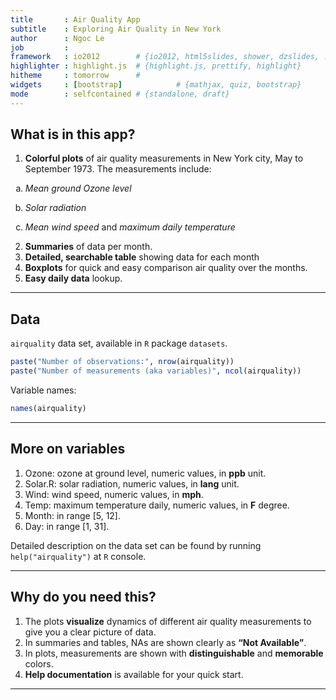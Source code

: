 ```yaml
---
title       : Air Quality App
subtitle    : Exploring Air Quality in New York
author      : Ngoc Le
job         : 
framework   : io2012        # {io2012, html5slides, shower, dzslides, ...}
highlighter : highlight.js  # {highlight.js, prettify, highlight}
hitheme     : tomorrow      # 
widgets     : [bootstrap]            # {mathjax, quiz, bootstrap}
mode        : selfcontained # {standalone, draft}
---
```


## What is in this app?
1. __Colorful plots__ of air quality measurements in New York city, May to September 1973. The measurements include:
  
  a. _Mean ground Ozone level_
  
  b. _Solar radiation_
  
  c. _Mean wind speed_ and _maximum daily temperature_

2. __Summaries__  of data per month.
3. __Detailed, searchable table__ showing data for each month
3. __Boxplots__ for quick and easy comparison air quality over the months. 
4. __Easy daily data__ lookup.

--- 

##  Data
`airquality` data set, available in `R` package `datasets`. 
```r
paste("Number of observations:", nrow(airquality))
paste("Number of measurements (aka variables)", ncol(airquality))
```

Variable names:
```r
names(airquality)
```

---

## More on variables

1. Ozone: ozone at ground level, numeric values, in __ppb__ unit.
2. Solar.R: solar radiation, numeric values, in __lang__ unit.
3. Wind: wind speed,  numeric values, in __mph__.
4. Temp: maximum temperature daily, numeric values, in __F__ degree. 
5. Month: in range [5, 12].
6. Day: in range [1, 31].

Detailed description on the data set can be found by running `help("airquality")` at `R` console. 

---

## Why do you need this?

1. The plots __visualize__ dynamics of different air quality measurements to give you a clear picture of data. 
2. In summaries and tables, NAs are shown clearly as __"Not Available"__.
3. In plots, measurements are shown with __distinguishable__ and __memorable__ colors.
4. __Help documentation__ is available for your quick start.

---

